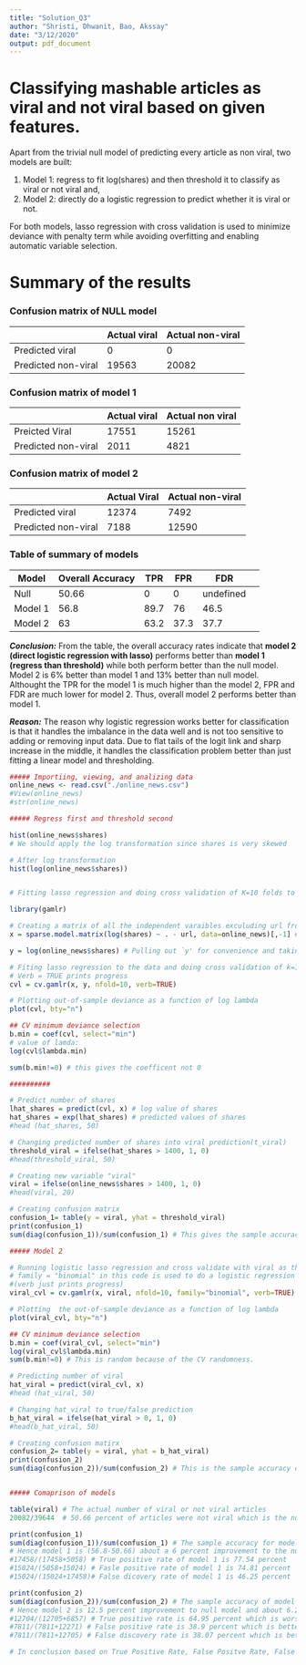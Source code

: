 ```yaml
---
title: "Solution_Q3"
author: "Shristi, Dhwanit, Bao, Akssay"
date: "3/12/2020"
output: pdf_document
---
```


# Classifying mashable articles as viral and not viral based on given features. 
Apart from the trivial null model of predicting every article as non viral, two models are built:  

1. Model 1: regress to fit log(shares) and then threshold it to classify as viral or not viral  and,   
2. Model 2: directly do a logistic regression to predict whether it is viral or not.  

For both models, lasso regression with cross validation is used to minimize deviance with penalty term while avoiding overfitting and enabling automatic variable selection. 


#  Summary of the results 
### Confusion matrix of NULL model 
 |     |  Actual viral | Actual non-viral |
  |-------|---------| --------|
  | Predicted viral|  0    |   0   |
  | Predicted non-viral |    19563    |  20082      |
  

### Confusion matrix of  model 1 
 |     |  Actual viral | Actual non viral |
  |-------|---------| --------|
  | Preicted Viral|  17551    |  15261   |
  | Predicted non-viral |  2011     |  4821     |
  
  
### Confusion matrix of  model 2 
 |     |  Actual Viral | Actual non-viral |
  |-------|---------| --------|
  | Predicted viral|   12374   |  7492   |
  | Predicted non-viral |  7188       |  12590     |
  
  
### Table of summary of models
| Model      |    Overall Accuracy        |  TPR | FPR | FDR 
| ------------- |-------------| -----|--------| -------|--------|
| Null      | 50.66 |  0 | 0  | undefined
| Model 1   | 56.8  |  89.7 |  76 | 46.5  | 
| Model 2  | 63     | 63.2  | 37.3 | 37.7  |


***Conclusion:*** From the table, the overall accuracy rates indicate that **model 2 (direct logistic regression with lasso)** performs better than **model 1 (regress than threshold)** while both perform better than the null model. Model 2 is 6% better than model 1 and 13% better than null model. Althought the TPR for the model 1 is much higher than the model 2, FPR and FDR are much lower for model 2. Thus, overall model 2 performs better than model 1.  

***Reason:*** The reason why logistic regression works better for classification is that it handles the imbalance in the data well and is not too sensitive to adding or removing input data. Due to flat tails of the logit link and sharp increase in the middle, it handles the classification problem better than just fitting a linear model and thresholding. 

```r
##### Importiing, viewing, and analizing data
online_news <- read.csv("./online_news.csv")
#View(online_news)
#str(online_news)

##### Regress first and threshold second

hist(online_news$shares) 
# We should apply the log transformation since shares is very skewed 

# After log transformation
hist(log(online_news$shares))


# Fitting lasso regression and doing cross validation of K=10 folds to automate finding independent variables and training and testing my data multiple times simultaneously 

library(gamlr) 

# Creating a matrix of all the independent varaibles exculuding url from online_news data using the sparse.model.matrix function
x = sparse.model.matrix(log(shares) ~ . - url, data=online_news)[,-1] # -1 drops intercept

y = log(online_news$shares) # Pulling out `y' for convenience and taking the log of the dependent variable shares

# Fiting lasso regression to the data and doing cross validation of k=10 folds using the cv.gamlr command which does both tasks
# Verb = TRUE prints progress
cvl = cv.gamlr(x, y, nfold=10, verb=TRUE)

# Plotting out-of-sample deviance as a function of log lambda
plot(cvl, bty="n")

## CV minimum deviance selection
b.min = coef(cvl, select="min")
# value of lamda:
log(cvl$lambda.min)

sum(b.min!=0) # this gives the coefficent not 0

##########

# Predict number of shares
lhat_shares = predict(cvl, x) # log value of shares
hat_shares = exp(lhat_shares) # predicted values of shares
#head (hat_shares, 50)

# Changing predicted number of shares into viral prediction(t_viral)
threshold_viral = ifelse(hat_shares > 1400, 1, 0)
#head(threshold_viral, 50)

# Creating new variable "viral"
viral = ifelse(online_news$shares > 1400, 1, 0)
#head(viral, 20)

# Creating confusion matrix
confusion_1= table(y = viral, yhat = threshold_viral)
print(confusion_1)
sum(diag(confusion_1))/sum(confusion_1) # This gives the sample accuracy for model 1

##### Model 2

# Running logistic lasso regression and cross validate with viral as the dependent variable
# family = "binomial" in this code is used to do a logistic regression instead of normal regression
#(verb just prints progress)
viral_cvl = cv.gamlr(x, viral, nfold=10, family="binomial", verb=TRUE)

# Plotting  the out-of-sample deviance as a function of log lambda
plot(viral_cvl, bty="n")

## CV minimum deviance selection
b.min = coef(viral_cvl, select="min")
log(viral_cvl$lambda.min)
sum(b.min!=0) # This is random because of the CV randomness.

# Predicting number of viral
hat_viral = predict(viral_cvl, x)
#head (hat_viral, 50)

# Changing hat_viral to true/false prediction
b_hat_viral = ifelse(hat_viral > 0, 1, 0)
#head(b_hat_viral, 50)

# Creating confusion matirx
confusion_2= table(y = viral, yhat = b_hat_viral)
print(confusion_2)
sum(diag(confusion_2))/sum(confusion_2) # This is the sample accuracy of model 2


##### Comaprison of models

table(viral) # The actual number of viral or not viral articles
20082/39644  # 50.66 percent of articles were not viral which is the null hypothesis

print(confusion_1)
sum(diag(confusion_1))/sum(confusion_1) # The sample accuracy for model 1 is 56.8 percent
# Hence model 1 is (56.8-50.66) about a 6 percent improvement to the null model
#17458/(17458+5058) # True positive rate of model 1 is 77.54 percent
#15024/(5058+15024) # Fasle positive rate of model 1 is 74.81 percent
#15024/(15024+17458)# False dicovery rate of model 1 is 46.25 percent

print(confusion_2)
sum(diag(confusion_2))/sum(confusion_2) # The sample accuracy of model 2 is 63 percent
# Hence model 2 is 12.5 percent improvement to null model and about 6.2 percent improvement to model 1
#12704/(12705+6857) # True positive rate is 64.95 percent which is worst than model 1
#7811/(7811+12271) # False positive rate is 38.9 percent which is better than model 1 because lower is better 
#7811/(7811+12705) # False discovery rate is 38.07 percent which is better than model 1 because lower is better

# In conclusion based on True Positive Rate, False Positve Rate, False Discovery Rate, and general acuracy Model 2 does better than Model 1.

```




